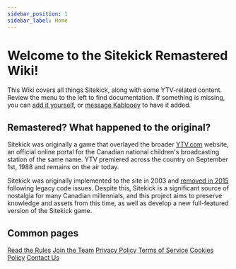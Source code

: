 ```yaml
---
sidebar_position: 1
sidebar_label: Home
---
```


# Welcome to the Sitekick Remastered Wiki!

This Wiki covers all things Sitekick, along with some YTV-related content.  Review the menu to the left to find documentation.  If something is missing, you can [add it yourself](/docs/development/contributing), or [message Kablooey](https://discordapp.com/channels/@me/653394550580183050) to have it added.

## Remastered? What happened to the original?

Sitekick was originally a game that overlayed the broader [YTV.com](https://ytv.com) website, an official online portal for the Canadian national children's broadcasting station of the same name. YTV premiered across the country on September 1st, 1988 and remains on the air today.

Sitekick was originally implemented to the site in 2003 and [removed in 2015](/docs/ytv/ytv_sitekick/ytv_sitekick_closure) following legacy code issues. Despite this, Sitekick is a significant source of nostalgia for many Canadian millennials, and this project aims to preserve knowledge and assets from this time, as well as develop a new full-featured version of the Sitekick game.

## Common pages
<div className="grid">
  <a href="/docs/rules" className="card">Read the Rules</a>
  <a href="/docs/development/join_the_team" className="card">Join the Team</a>
  <a href="/legal/privacy-policy" className="card">Privacy Policy</a>
  <a href="/legal/terms-of-service" className="card">Terms of Service</a>
  <a href="/legal/cookies-policy" className="card">Cookies Policy</a>
  <a href="/contact" className="card">Contact Us</a>
</div>